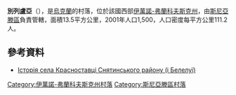 {{coord|48|29|55|N|25|28|39|E|scale:30000|display=title}}

'''別列盧亞'''（{{lang-uk|Белелуя}}），是[[烏克蘭|烏克蘭]]的村落，位於該國西部[[伊萬諾-弗蘭科夫斯克州|伊萬諾-弗蘭科夫斯克州]]，由[[斯尼亞滕區|斯尼亞滕區]]負責管轄，面積13.5平方公里，2001年人口1,500，人口密度每平方公里111.2人。

==參考資料==
* [https://web.archive.org/web/20140812204305/http://www.history.iv-fr.net/article.php?id=512 Історія села Красноставці Снятинського району (і Белелуї)]

{{DEFAULTSORT:Белелуя}}
[[Category:伊萬諾-弗蘭科夫斯克州村落|Category:伊萬諾-弗蘭科夫斯克州村落]]
[[Category:斯尼亞滕區村落|Category:斯尼亞滕區村落]]


{{IvanoFrankivsk-geo-stub}}